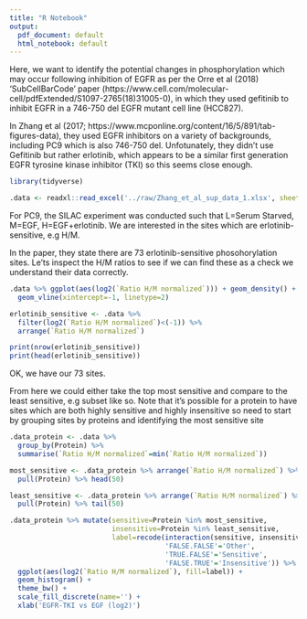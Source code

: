 ```yaml
---
title: "R Notebook"
output:
  pdf_document: default
  html_notebook: default
---
```


Here, we want to identify the potential changes in phosphorylation which may occur following inhibition of EGFR as per the Orre et al (2018) 'SubCellBarCode' paper (https://www.cell.com/molecular-cell/pdfExtended/S1097-2765(18)31005-0), in which they used gefitinib to inhibit EGFR in a 746-750 del EGFR mutant cell line (HCC827).

In Zhang et al (2017; https://www.mcponline.org/content/16/5/891/tab-figures-data), they used EGFR inhibitors on a variety of backgrounds, including PC9 which is also 746-750 del. Unfotunately, they didn't use Gefitinib but rather erlotinib, which appears to be a similar first generation EGFR tyrosine kinase inhibitor (TKI) so this seems close enough.
```r
library(tidyverse)
```

```r
.data <- readxl::read_excel('../raw/Zhang_et_al_sup_data_1.xlsx', sheet=6, skip=1)
```
For PC9, the SILAC experiment was conducted such that L=Serum Starved, M=EGF, H=EGF+erlotinib. We are interested in the sites which are erlotinib-sensitive, e.g H/M.

In the paper, they state there are 73 erlotinib-sensitive phosohorylation sites. Le'ts inspect the H/M ratios to see if we can find these as a check we understand their data correctly.
```r
.data %>% ggplot(aes(log2(`Ratio H/M normalized`))) + geom_density() + theme_bw() +
  geom_vline(xintercept=-1, linetype=2)
```

```r
erlotinib_sensitive <- .data %>%
  filter(log2(`Ratio H/M normalized`)<(-1)) %>%
  arrange(`Ratio H/M normalized`)

print(nrow(erlotinib_sensitive))
print(head(erlotinib_sensitive))
```
OK, we have our 73 sites.

From here we could either take the top most sensitive and compare to the least sensitive, e.g subset like so. Note that it's possible for a protein to have sites which are both highly sensitive and highly insensitive so need to start by grouping sites by proteins and identifying the most sensitive site
```r
.data_protein <- .data %>%
  group_by(Protein) %>%
  summarise(`Ratio H/M normalized`=min(`Ratio H/M normalized`))

most_sensitive <- .data_protein %>% arrange(`Ratio H/M normalized`) %>%
  pull(Protein) %>% head(50)

least_sensitive <- .data_protein %>% arrange(`Ratio H/M normalized`) %>%
  pull(Protein) %>% tail(50)

.data_protein %>% mutate(sensitive=Protein %in% most_sensitive,
                         insensitive=Protein %in% least_sensitive,
                         label=recode(interaction(sensitive, insensitive),
                                      'FALSE.FALSE'='Other',
                                      'TRUE.FALSE'='Sensitive',
                                      'FALSE.TRUE'='Insensitive')) %>%
  ggplot(aes(log2(`Ratio H/M normalized`), fill=label)) +
  geom_histogram() +
  theme_bw() +
  scale_fill_discrete(name='') +
  xlab('EGFR-TKI vs EGF (log2)')
```



